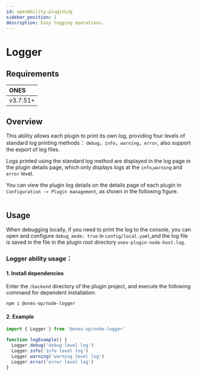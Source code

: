 ```yaml
---
id: openAbility-pluginLog
sidebar_position: 1
description: Easy logging operations.
---
```



# Logger

## Requirements

| ONES     |
| :------- |
| v3.7.51+ |

## Overview

This ability allows each plugin to print its own log, providing four levels of standard log printing methods： `debug`，`info`，`warning`，`error`, also support the export of log files.

Logs printed using the standard log method are displayed in the log page in the plugin details page, which only displays logs at the `info`,`warning` and `error` level.

You can view the plugin log details on the details page of each plugin in `Configuration -> Plugin management`, as shown in the following figure.

<Image img={pluginLog1} />

## Usage

When debugging locally, if you need to print the log to the console, you can open and configure `debug_mode: true` in `config/local.yaml`,and the log file is saved in the file in the plugin root directory `ones-plugin-node-host.log`.

### Logger ability usage：

#### 1. Install dependencies

Enter the `/backend` directory of the plugin project, and execute the following command for dependent installation:

```shell
npm i @ones-op/node-logger
```

#### 2. Example

```javascript
import { Logger } from '@ones-op/node-logger'

function logExample() {
  Logger.debug('debug level log')
  Logger.info('info level log')
  Logger.warning('warning level log')
  Logger.error('error level log')
}
```
